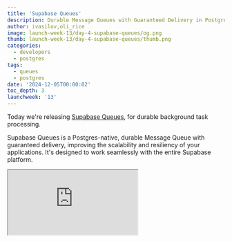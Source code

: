 ```yaml
---
title: 'Supabase Queues'
description: Durable Message Queues with Guaranteed Delivery in Postgres
author: ivasilov,oli_rice
image: launch-week-13/day-4-supabase-queues/og.png
thumb: launch-week-13/day-4-supabase-queues/thumb.png
categories:
  - developers
  - postgres
tags:
  - queues
  - postgres
date: '2024-12-05T00:00:02'
toc_depth: 3
launchweek: '13'
---
```


Today we're releasing [Supabase Queues](/modules/queues), for durable background task processing.

Supabase Queues is a Postgres-native, durable Message Queue with guaranteed delivery, improving the scalability and resiliency of your applications. It's designed to work seamlessly with the entire Supabase platform.

<div className="video-container mb-8">
  <iframe
    className="w-full"
    src="https://www.youtube-nocookie.com/embed/UEwfaElBnZk"
    title="Introducing Supabase Cron"
    allow="accelerometer; autoplay; clipboard-write; encrypted-media; fullscreen; gyroscope; picture-in-picture; web-share"
    allowfullscreen
  />
</div>

<Admonition>

Supabase Queues is built on the [pgmq](https://github.com/tembo-io/pgmq) extension by the team at [Tembo](https://github.com/tembo-io).

It's a Supabase policy to [support existing tools](/docs/guides/getting-started/architecture#support-existing-tools) wherever possible, and the Tembo team have generously licensed their extension with the OSI-compatible [PostgreSQL license](https://github.com/tembo-io/pgmq?tab=PostgreSQL-1-ov-file).

We're very thankful to all the contributors and we look forward to working with the Tembo community.

</Admonition>

## Supabase Queues Features

1. **Postgres Native**: Built on top of the open source `pgmq` database extension, create and manage Queues with any Postgres tooling.
1. **Granular Authorization**: Control client-side consumer access to Queues with API permissions and Row Level Security (RLS) policies.
1. **Guaranteed Message Delivery**: Messages enqueued are guaranteed to be delivered to your consumers.
1. **Exactly Once Message Delivery**: A Message is delivered exactly once to a consumer within a customizable visibility window.
1. **Queue Management and Monitoring**: Create, manage, and monitor Queues and Messages in the Supabase Dashboard.
1. **Message Durability and Archival**: Messages are stored in Postgres and you can choose to archive them for analytical or auditing purposes.

## Do You Need Queues?

A Queue is used to manage and process tasks asynchronously. Typically, you use a Queue for long-running tasks to ensure that your application is robust.

**For example, sending emails:**

Let's say you want to send a welcome email to a user after they register on your website. Instead of sending the email immediately within the registration process - which could slow down the user's experience - you can place the “email task” into a Queue.A separate email service can then process this task, sending the email without affecting the registration flow. Even better: if the email bounces then the task could "reappear" in the Queue to get processed again.

In this scenario, Queues have improved your application's _performance_ and _resilience_. Other cases include:

- **Process tasks asynchronously**: offload time-consuming operations, like sending emails, processing images, and generating embeddings.
- **Communication between services:** decouple your services by passing messages through a central queue.
- **Load Balancing**: Distribute tasks evenly across multiple workers.

## Creating Queues

Queues can be created in the Dashboard or using SQL / database migrations.

<Admonition>
  For this section we'll focus on the Dashboard. You can refer to the
  [documentation](/docs/guides/queues/api) for SQL.
</Admonition>

### Types of Queues

There are several types of queues available:

<Img
  alt="Queue types"
  src={{
    dark: '/images/blog/launch-week-13/day-4-supabase-queues/queue-types.jpg',
    light: '/images/blog/launch-week-13/day-4-supabase-queues/queue-types-light.jpg',
  }}
/>

**Basic Queues**: Simple, reliable queues with core functionality, ideal for most use cases. Messages are stored and processed within Postgres using standard transactional guarantees.

**Unlogged Queues**: Optimized for performance, unlogged queues avoid writing messages to disk, making them faster but less durable in case of a database crash. Suitable for transient or less critical workloads.

**Partitioned Queues** (coming soon): Designed for high throughput and scalability, partitioned queues distribute messages across multiple partitions, enabling parallel processing and more efficient load handling.

### Queues with Postgres Row-Level Security

Supabase Queues are compatible with Postgres Row-Level Security (RLS), providing fine-grained access control to Messages. RLS Policies restrict which users or roles can insert, select, update, or delete messages in specific queues.

## Adding Messages

Once your Queue is configured you can begin adding Messages.

<Img
  alt="Add a message"
  src={{
    dark: '/images/blog/launch-week-13/day-4-supabase-queues/add-message.jpg',
    light: '/images/blog/launch-week-13/day-4-supabase-queues/add-message-light.jpg',
  }}
/>

### Adding Messages from the Dashboard

Let's create a new Basic Queue and add a Message.

<Img
  alt="Create a queue"
  src={{
    dark: '/images/blog/launch-week-13/day-4-supabase-queues/create-a-queue.jpg',
    light: '/images/blog/launch-week-13/day-4-supabase-queues/create-a-queue-light.jpg',
  }}
/>

<Img
  alt="Enqueue a message"
  src={{
    dark: '/images/blog/launch-week-13/day-4-supabase-queues/add-message.jpg',
    light: '/images/blog/launch-week-13/day-4-supabase-queues/add-message-light.jpg',
  }}
/>

<Img
  alt="Message details"
  src={{
    dark: '/images/blog/launch-week-13/day-4-supabase-queues/add-message-modal.jpg',
    light: '/images/blog/launch-week-13/day-4-supabase-queues/add-message-modal-light.jpg',
  }}
/>

### Adding messages from the server

If you're [connecting](/docs/guides/database/connecting-to-postgres) to your Postgres database from a server, you can add messages using SQL from any Postgres client:

```sql
select * from pgmq.send(
  queue_name  => 'foo',
  msg         => '{ "hello": "world" }',
);
```

### Adding messages from the client

We have provided several functions that can be invoked from the [client libraries](/docs#client-libraries) if you need to add messages from a browser or mobile app. For example:

```tsx
import { createClient } from '@supabase/supabase-js'

const url = 'SUPABASE_URL'
const key = 'SUPABASE_ANON_KEY'

const queues = createClient(url, key, {
  db: { schema: 'pgmq_public' },
})

const { data, error } = await queues.rpc('send', {
  queue_name: 'foo',
  msg: '{ "hello": "world" }',
  sleep_seconds: 30,
})

console.log('Message: ', data)
```

For security, this feature is [disabled by default](#security-and-permissions). There are several functions defined in the `pgmq_public` schema: `send`, `send_batch`, `read`, `pop`, `archive`, `delete`. You can find more details in the [docs](/docs/guides/queues/api).

## Security and Permissions

By default, Queues are only accessible via SQL and not exposed over the Supabase Data API. You can manage this in the Data API settings by [exposing the pgmq_public schema](/docs/guides/api/using-custom-schemas). If you expose this schema, you must use [Row Level Security](/docs/guides/database/postgres/row-level-security) (RLS) to manage access to your queues.

Beyond RLS, Postgres roles can be granted granular permissions to interact with Queues.

For example, the following permissions allow authenticated users can fully manipulate messages, whereas anonymous users can only add/retrieve messages:

<Img
  alt="Queue permissions"
  src={{
    dark: '/images/blog/launch-week-13/day-4-supabase-queues/permissions.jpg',
    light: '/images/blog/launch-week-13/day-4-supabase-queues/permissions-light.jpg',
  }}
/>

The `postgres` and `service_role` roles receive permissions by default and should remain enabled for server-side operations.

## Monitoring Queues and Messages

You can use the Dashboard to inspect your Messages, including: status, number of retries, and payload. You can also postpone, archive, or delete messages at any time.

From the Queues page, just click on a Queue to inspect it. From there you can click on a message to see more details:

<Img
  alt="Message details"
  src={{
    dark: '/images/blog/launch-week-13/day-4-supabase-queues/message-detail.jpg',
    light: '/images/blog/launch-week-13/day-4-supabase-queues/message-detail-light.jpg',
  }}
/>

### Try Supabase Queues Today

1. Visit the [Integrations page](https://supabase.com/dashboard/project/_/integrations) in your project.
2. Enable the **Queues** Postgres Module.
3. Create your first Queue.

<Img
  alt="Enable queues"
  src={{
    dark: '/images/blog/launch-week-13/day-4-supabase-queues/integrations.jpg',
    light: '/images/blog/launch-week-13/day-4-supabase-queues/integrations-light.jpg',
  }}
/>

## Postgres for Everything

Using Postgres for your Queue system keeps your stack lean and familiar. You can enqueue jobs within the same transaction that modifies related data, preventing inconsistencies and reducing the need for additional coordination. Postgres' robust indexing, JSONB support, and partitioning also enable scalable, high-performance queue management directly in your database.

By eliminating the need for separate infrastructure like RabbitMQ or Kafka, you reduce costs, streamline deployments, and leverage existing Postgres tools for monitoring, backups, and security. Features like Row-Level Security, rich SQL querying, and built-in archiving make Postgres a powerful, unified solution for both data storage and messaging.
